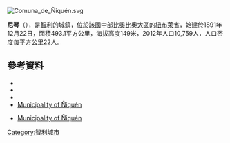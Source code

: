 [[Image:Comuna_de_Ñiquén.svg|right]]
{{Coord|36|18|S|71|54|W|display=title}}

'''尼琴'''（{{lang-es|Ñiquén}}），是[[智利|智利]]的城鎮，位於該國中部[[比奧比奧大區|比奧比奧大區]]的[[紐布萊省|紐布萊省]]，始建於1891年12月22日，面積493.1平方公里，海拔高度149米，2012年人口10,759人，人口密度每平方公里22人。

==參考資料==
*{{Cite web |url = http://www.muniniquen.cl/ |title = Asociación Chilena de Municipalidades |accessdate = 7 February 2011 |language = es |archive-date = 2015-07-11 |archive-url = https://web.archive.org/web/20150711033905/http://www.muniniquen.cl/ |dead-url = yes }}
*{{Cite web |url = http://www.muniniquen.cl/ |title = Municipality of Ñiquén |accessdate = 7 February 2011 |language = es |archive-date = 2015-07-11 |archive-url = https://web.archive.org/web/20150711033905/http://www.muniniquen.cl/ |dead-url = yes }}
*{{Cite web |url= http://www.ine.cl/canales/chile_estadistico/censos_poblacion_vivienda/censo_pobl_vivi.php |title= National Statistics Institute |accessdate= 13 December 2010 |language= es |archive-date= 2010-07-15 |archive-url= https://web.archive.org/web/20100715195638/http://www.ine.cl/canales/chile_estadistico/censos_poblacion_vivienda/censo_pobl_vivi.php |dead-url= no }}
*[http://www.muniniquen.cl/ Municipality of Ñiquén] {{Wayback|url=http://www.muniniquen.cl/ |date=20150711033905 }}
* {{es icon}} [http://www.muniniquen.cl/ Municipality of Ñiquén] {{Wayback|url=http://www.muniniquen.cl/ |date=20150711033905 }}

{{Chile-geo-stub}}
[[Category:智利城市|Category:智利城市]]